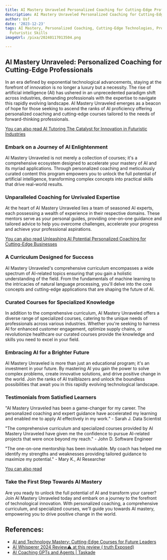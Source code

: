 ```yaml
---
title: AI Mastery Unraveled Personalized Coaching for Cutting-Edge Professionals
description: AI Mastery Unraveled Personalized Coaching for Cutting-Edge Professionals
author: Usf
date: '2023-12-23'
tags: AI Mastery, Personalized Coaching, Cutting-Edge Technologies, Professional Development,
  Futuristic Skills
imageUrl: /pixa/20240117013504.png

---
```

## AI Mastery Unraveled: Personalized Coaching for Cutting-Edge Professionals

In an era defined by exponential technological advancements,  staying at the forefront of innovation is no longer a luxury  but a necessity. The rise of artificial intelligence (AI) has ushered  in an unprecedented paradigm shift across industries, demanding professionals with the expertise to navigate this rapidly evolving landscape. AI Mastery Unraveled emerges as a beacon  of hope for those seeking to ascend the ranks of AI proficiency offering personalized coaching and cutting-edge courses tailored to  the needs of forward-thinking professionals.

[You can also read AI  Tutoring The Catalyst for Innovation in Futuristic Industries](AI%20Tutoring%20The%20Catalyst%20for%20Innovation%20in%20Futuristic%20Industries)


### Embark on a Journey of AI Enlightenment

AI Mastery Unraveled is not merely a collection of courses; it's a comprehensive ecosystem designed to accelerate your  mastery of AI and its myriad applications. Through personalized coaching and meticulously curated content this program empowers you to unlock the full potential of artificial intelligence, transforming complex concepts into practical skills that drive real-world results.

### Unparalleled Coaching for Unrivaled Expertise

At the heart of AI Mastery Unraveled lies  a team of seasoned AI experts,  each possessing a wealth of experience in their respective domains. These mentors serve as your personal guides,  providing one-on-one guidance and tailored advice to help you overcome challenges, accelerate  your progress and achieve  your professional aspirations.

[You  can also read  Unleashing AI Potential Personalized Coaching for Cutting-Edge Businesses](Unleashing%20AI%20Potential%20Personalized%20Coaching%20for%20Cutting-Edge%20Businesses)


### A  Curriculum Designed for Success

AI Mastery Unraveled's comprehensive curriculum encompasses a  wide spectrum of AI-related topics ensuring that you gain  a  holistic understanding of the  field. From the fundamentals of machine learning to the intricacies of natural language processing, you'll delve  into the core concepts and  cutting-edge applications  that are  shaping the  future of AI.

### Curated Courses  for Specialized Knowledge

In addition to the comprehensive curriculum, AI Mastery  Unraveled offers a diverse range  of specialized courses, catering to the unique needs of professionals across various industries. Whether you're seeking to harness AI for enhanced customer  engagement, optimize supply chains, or revolutionize healthcare our curated courses provide the knowledge and skills you need to excel  in your field.

### Embracing AI for a  Brighter  Future

AI Mastery Unraveled is more than just an educational  program; it's an  investment in  your future. By mastering AI  you gain the power to solve complex problems,  create innovative solutions, and drive positive change in the world. Join the ranks of AI trailblazers and  unlock the boundless possibilities that await you in this  rapidly  evolving technological landscape.

### Testimonials from Satisfied Learners

"AI Mastery Unraveled has been a game-changer for my career.  The  personalized coaching and expert guidance have accelerated my learning and enabled me  to apply AI effectively in my work." - Sarah  J. Data Scientist

"The comprehensive curriculum and specialized courses provided by  AI Mastery Unraveled have given me the confidence  to pursue AI-related projects that were once  beyond my reach." -  John D. Software Engineer

"The one-on-one mentorship has been invaluable. My coach has helped me identify my  strengths and weaknesses  providing tailored guidance to maximize  my potential." - Mary K.,  AI Researcher

[You can also read ]()


###  Take the First Step Towards AI Mastery

Are you ready to unlock the  full potential of AI and transform your career? Join AI Mastery Unraveled today and embark on a journey to the forefront of technological innovation. With personalized coaching, a comprehensive  curriculum, and specialized courses,  we'll guide you towards AI mastery, empowering you to drive positive  change in the world.

## References:
- [AI and Technology Mastery: Cutting-Edge Courses for Future Leaders](https://medium.com/@codegenie87/ai-and-technology-mastery-cutting-edge-courses-for-future-leaders-eeb907f3cf10)
- [AI Whisperer 2024 Review⚠️ at this review (  truth Exposed)](https://www.linkedin.com/pulse/ai-whisperer-2024-review-truth-exposed-scam-orlegit-v59of)
- [AI Coaching GPTs and Agents | Taskade](https://www.taskade.com/agents/coaching)
